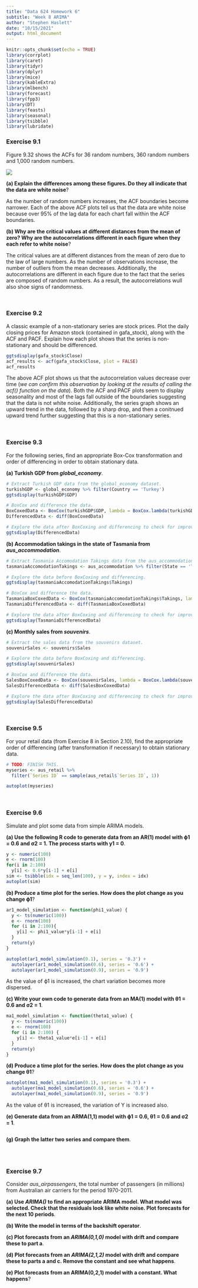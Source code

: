 ```yaml
---
title: "Data 624 Homework 6"
subtitle: "Week 8 ARIMA"
author: "Stephen Haslett"
date: "10/15/2021"
output: html_document
---
```


```r
knitr::opts_chunk$set(echo = TRUE)
library(corrplot)
library(caret)
library(tidyr)
library(dplyr)
library(mice)
library(kableExtra)
library(mlbench)
library(forecast)
library(fpp3)
library(DT)
library(feasts)
library(seasonal)
library(tsibble)
library(lubridate)
```

### Exercise 9.1
Figure 9.32 shows the ACFs for 36 random numbers, 360 random numbers and 1,000 random numbers.

![](images/hwk6-fig9.32.png)


**(a) Explain the differences among these figures. Do they all indicate that the data are white noise**?

As the number of random numbers increases, the ACF boundaries become narrower. Each of the above ACF plots tell us that the data are white noise because over 95% of the lag data for each chart fall within the ACF boundaries.  

**(b) Why are the critical values at different distances from the mean of zero? Why are the autocorrelations different in each figure when they each refer to white noise**? 

The critical values are at different distances from the mean of zero due to the law of large numbers. As the number of observations increase, the number of outliers from the mean decreases. Additionally, the autocorrelations are different in each figure due to the fact that the series are composed of random numbers. As a result, the autocorrelations wull also shoe signs of randomness.

\ 

### Exercise 9.2
A classic example of a non-stationary series are stock prices. Plot the daily closing prices for Amazon stock (contained in gafa_stock), along with the ACF and PACF. Explain how each plot shows that the series is non-stationary and should be differenced.

```r
ggtsdisplay(gafa_stock$Close)
acf_results <- acf(gafa_stock$Close, plot = FALSE)
acf_results
```

The above ACF plot shows us that the autocorrelation values decrease over time (_we can confirm this observation by looking at the results of calling the acf() function on the data_). Both the ACF and PACF plots seem to display seasonality and most of the lags fall outside of the boundaries suggesting that the data is not white noise. Additionally, the series graph shows an upward trend in the data, followed by a sharp drop, and then a conitnued upward trend further suggesting that this is a non-stationary series.

\ 

### Exercise 9.3
For the following series, find an appropriate Box-Cox transformation and order of differencing in order to obtain stationary data.


**(a) Turkish GDP from _global_economy_**.

```r
# Extract Turkish GDP data from the global_economy dataset.
turkishGDP <- global_economy %>% filter(Country == 'Turkey')
ggtsdisplay(turkishGDP$GDP)

# BoxCox and difference the data.
BoxCoxedData <- BoxCox(turkishGDP$GDP, lambda = BoxCox.lambda(turkishGDP$GDP))
DifferencedData <- diff(BoxCoxedData)

# Explore the data after BoxCoxing and differencing to check for improvement.
ggtsdisplay(DifferencedData)
```


**(b) Accommodation takings in the state of Tasmania from _aus_accommodation_**.

```r
# Extract Tasmania Accomodation Takings data from the aus_accommodation dataset.
tasmaniaAccomodationTakings <- aus_accommodation %>% filter(State == 'Tasmania')

# Explore the data before BoxCoxing and differencing.
ggtsdisplay(tasmaniaAccomodationTakings$Takings)

# BoxCox and difference the data.
TasmaniaBoxCoxedData <- BoxCox(tasmaniaAccomodationTakings$Takings, lambda = BoxCox.lambda(tasmaniaAccomodationTakings$Takings))
TasmaniaDifferencedData <- diff(TasmaniaBoxCoxedData)

# Explore the data after BoxCoxing and differencing to check for improvement.
ggtsdisplay(TasmaniaDifferencedData)
```


**(c) Monthly sales from _souvenirs_**.

```r
# Extract the sales data from the souvenirs dataset.
souvenirSales <- souvenirs$Sales

# Explore the data before BoxCoxing and differencing.
ggtsdisplay(souvenirSales)

# BoxCox and difference the data.
SalesBoxCoxedData <- BoxCox(souvenirSales, lambda = BoxCox.lambda(souvenirSales))
SalesDifferencedData <- diff(SalesBoxCoxedData)

# Explore the data after BoxCoxing and differencing to check for improvement.
ggtsdisplay(SalesDifferencedData)

```

\ 

### Exercise 9.5
For your retail data (from Exercise 8 in Section 2.10), find the appropriate order of differencing (after transformation if necessary) to obtain stationary data.

```r
# TODO: FINISH THIS.
myseries <- aus_retail %>%
  filter(`Series ID` == sample(aus_retail$`Series ID`, 1))

autoplot(myseries)

```

\ 

### Exercise 9.6
Simulate and plot some data from simple ARIMA models.


**(a) Use the following R code to generate data from an AR(1) model with  ϕ1 = 0.6 and  σ2 = 1. The process starts with y1 = 0**.

```r
y <- numeric(100)
e <- rnorm(100)
for(i in 2:100)
  y[i] <- 0.6*y[i-1] + e[i]
sim <- tsibble(idx = seq_len(100), y = y, index = idx)
autoplot(sim) 
```


**(b) Produce a time plot for the series. How does the plot change as you change ϕ1**?

```r
ar1_model_simulation <- function(phi1_value) {
  y <- ts(numeric(100))
  e <- rnorm(100)
  for (i in 2:100){
    y[i] <- phi1_value*y[i-1] + e[i]
  }
  return(y)
}

autoplot(ar1_model_simulation(0.1), series = '0.3') + 
  autolayer(ar1_model_simulation(0.6), series = '0.6') + 
  autolayer(ar1_model_simulation(0.9), series = '0.9')
```


As the value of ϕ1 is increased, the chart variation becomes more dispersed.


**(c) Write your own code to generate data from an MA(1) model with θ1 = 0.6 and σ2 = 1**.

```r
ma1_model_simulation <- function(theta1_value) {
  y <- ts(numeric(100))
  e <- rnorm(100)
  for (i in 2:100) {
    y[i] <- theta1_value*e[i-1] + e[i]
  }
  return(y)
}
```

**(d) Produce a time plot for the series. How does the plot change as you change θ1**?

```r
autoplot(ma1_model_simulation(0.1), series = '0.3') + 
  autolayer(ma1_model_simulation(0.6), series = '0.6') + 
  autolayer(ma1_model_simulation(0.9), series = '0.9')
```

As the value of θ1 is increased, the variation of Y is increased also.

**(e) Generate data from an ARMA(1,1) model with ϕ1 = 0.6, θ1 = 0.6 and σ2 = 1**.

```r
```

**(g) Graph the latter two series and compare them**.

```r
```

\ 

### Exercise 9.7
Consider _aus_airpassengers_, the total number of passengers (in millions) from Australian air carriers for the period 1970-2011.


**(a) Use _ARIMA()_ to find an appropriate ARIMA model. What model was selected. Check that the residuals look like white noise. Plot forecasts for the next 10 periods**.


**(b) Write the model in terms of the backshift operator**.


**(c) Plot forecasts from an _ARIMA(0,1,0)_ model with drift and compare these to part a**.


**(d) Plot forecasts from an _ARIMA(2,1,2)_ model with drift and compare these to parts a and c. Remove the constant and see what happens**.


**(e) Plot forecasts from an ARIMA(0,2,1) model with a constant. What happens**?
 
 
